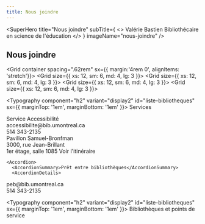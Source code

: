 ```yaml
---
title: Nous joindre
---
```



<SuperHero
  title="Nous joindre"
  subTitle={
    <>
      <Typography component='div' variant='subtitle1'>Valérie Bastien</Typography>
      <Typography component='div' variant='subtitle1'>Bibliothécaire en science de l'éducation</Typography>
    </>
  }
  imageName="nous-joindre"
/>

<Section>

  # Nous joindre

  <Grid container spacing=".62rem" sx={{ margin:'4rem 0', alignItems: 'stretch'}}>
    <Grid size={{ xs: 12, sm: 6, md: 4, lg: 3 }}>
      <Card2
      id='a'
        title="Nous écrire"
        Icon={PencilSimpleIcon}
        href="nous-ecrire"
      />
    </Grid>
    <Grid size={{ xs: 12, sm: 6, md: 4, lg: 3 }}>
      <Card2
      id='b'
        title="Clavarder"
        Icon={ChatIcon}
        href="../nous-joindre/clavarder"
      />
    </Grid>
    <Grid size={{ xs: 12, sm: 6, md: 4, lg: 3 }}>
      <Card2
        title="Consulter le répertoire"
        Icon={UsersFourIcon}
        href="../nous-joindre/notre-equipe"
      />
    </Grid>
    <Grid size={{ xs: 12, sm: 6, md: 4, lg: 3 }}>
      <Card2
        title="Faire une suggestion d'achat"
        Icon={BookOpenTextIcon}
        href="suggestion-achat/"
      />
    </Grid>
  </Grid>

<Typography component="h2" variant="display2" id="liste-bibliotheques" sx={{ marginTop: '1em', marginBottom: '1em' }}> Services</Typography>

<GridOffset offset={1}>
  <AccordionGroup sx={{outline: '1px solid red', width: '100%'}}>
    <Accordion id="mon-accordeon">
      <AccordionSummary>Service Accessibilité</AccordionSummary>
      <AccordionDetails>
<div style={{ display: 'flex', alignItems: 'center', gap: '0.5em', paddingBottom:'0.7em' }}>
  <EnvelopeIcon size={24} color="var(--bleuPrincipal)" />
  <Link to="mailto:accessibilite@bib.umontreal.ca">accessibilite@bib.umontreal.ca</Link>
  </div>
<div style={{ display: 'flex', alignItems: 'center', gap: '0.5em', paddingBottom:'0.7em'  }}>
  <PhoneIcon size={24} color="var(--bleuPrincipal)" />
  <Link to="tel:514-343-2135">514 343-2135</Link>
</div>
<div style={{ display: 'flex', alignItems: 'start', gap: '0.5em' }}>
  <MapTrifoldIcon size={24} color="var(--bleuPrincipal)" />
  <div>
    <Typography>Pavillon Samuel-Bronfman <br />
      3000, rue Jean-Brillant <br />
      1er étage, salle 1085 </Typography>
    <Link 
      to="https://www.google.com/maps/place/Pavillon+Samuel-Bronfman,+3000+Jean+Brillant+St,+Montreal,+QC+H3T+1N7,+Canada/@45.499427,-73.616554,4251m/data=!3m1!1e3!4m6!3m5!1s0x4cc919f3c6b6c4fd:0x1783a82167c956!8m2!3d45.4994274!4d-73.6165537!16s%2Fg%2F1tftqq4m?hl=en&entry=ttu&g_ep=EgoyMDI1MDQwOC4wIKXMDSoASAFQAw%3D%3D"
      Icon={ArrowSquareOutIcon}
    >
      Voir l'itinéraire
    </Link>
  </div>
</div>
</AccordionDetails>
    </Accordion>

    <Accordion>
      <AccordionSummary>Prêt entre bibliothèques</AccordionSummary>
      <AccordionDetails>
<div style={{ display: 'flex', alignItems: 'center', gap: '0.5em', paddingBottom:'0.7em'  }}>
  <EnvelopeIcon size={24} color="var(--bleuPrincipal)" />
  <Link to="mailto:peb@bib.umontreal.ca">peb@bib.umontreal.ca</Link>
</div>
<div style={{ display: 'flex', alignItems: 'center', gap: '0.5em' }}>
  <PhoneIcon size={24} color="var(--bleuPrincipal)" />
  <Link to="tel:514-343-2135">514 343-2135</Link>
</div>
    </AccordionDetails>
    </Accordion>
  </AccordionGroup>
  </GridOffset>

<Typography component="h2" variant="display2" id="liste-bibliotheques" sx={{ marginTop: '1em', marginBottom: '1em' }}> Bibliothèques et points de service</Typography>

<Bibliotheques />
  </Section>